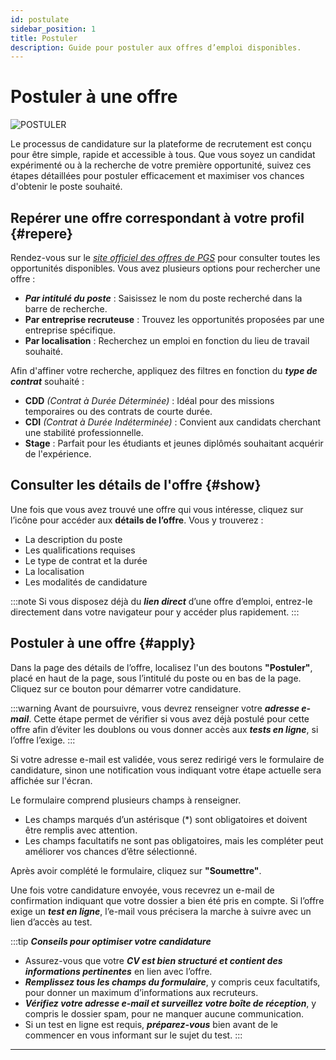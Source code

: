 ```yaml
---
id: postulate
sidebar_position: 1
title: Postuler
description: Guide pour postuler aux offres d’emploi disponibles.
---
```

 

# <i class="fas fa-file-pen"></i> Postuler à une offre
<img src="/img/docs/postule.png" alt="POSTULER" className={styles.docsImg} />

Le processus de candidature sur la plateforme de recrutement est conçu pour être simple, rapide et accessible à tous. Que vous soyez un candidat expérimenté ou à la recherche de votre première opportunité, suivez ces étapes détaillées pour postuler efficacement et maximiser vos chances d'obtenir le poste souhaité.

## Repérer une offre correspondant à votre profil \{#repere} 
Rendez-vous sur le *[site officiel des offres de PGS](https://hire.progestionsoft.com)* pour consulter toutes les opportunités disponibles. Vous avez plusieurs options pour rechercher une offre :

- ***Par intitulé du poste*** : Saisissez le nom du poste recherché dans la barre de recherche.
- **Par entreprise recruteuse** : Trouvez les opportunités proposées par une entreprise spécifique.
- **Par localisation** : Recherchez un emploi en fonction du lieu de travail souhaité.

Afin d'affiner votre recherche, appliquez des filtres en fonction du ***type de contrat*** souhaité :

- **CDD** *(Contrat à Durée Déterminée)* : Idéal pour des missions temporaires ou des contrats de courte durée.
- **CDI** *(Contrat à Durée Indéterminée)* : Convient aux candidats cherchant une stabilité professionnelle.
- **Stage** : Parfait pour les étudiants et jeunes diplômés souhaitant acquérir de l'expérience.

## Consulter les détails de l'offre \{#show}
Une fois que vous avez trouvé une offre qui vous intéresse, cliquez sur l’icône <span className={styles.arrowHire}><i class="fa-solid fa-arrow-right"></i></span> pour accéder aux **détails de l’offre**. Vous y trouverez :

- La description du poste
- Les qualifications requises
- Le type de contrat et la durée
- La localisation
- Les modalités de candidature

:::note
Si vous disposez déjà du ***lien direct*** d’une offre d’emploi, entrez-le directement dans votre navigateur pour y accéder plus rapidement.
:::


## Postuler à une offre \{#apply} 
Dans la page des détails de l’offre, localisez l'un des boutons **"Postuler"**, placé en haut de la page, sous l’intitulé du poste ou en bas de la page. Cliquez sur ce bouton pour démarrer votre candidature.

:::warning
Avant de poursuivre, vous devrez renseigner votre ***adresse e-mail***. Cette étape permet de vérifier si vous avez déjà postulé pour cette offre afin d’éviter les doublons ou vous donner accès aux ***tests en ligne***, si l’offre l’exige.
:::

Si votre adresse e-mail est validée, vous serez redirigé vers le formulaire de candidature, sinon une notification vous indiquant votre étape actuelle sera affichée sur l'écran.

Le formulaire comprend plusieurs champs à renseigner.
- Les champs marqués d’un astérisque (*) sont obligatoires et doivent être remplis avec attention.
- Les champs facultatifs ne sont pas obligatoires, mais les compléter peut améliorer vos chances d’être sélectionné.

Après avoir complété le formulaire, cliquez sur **"Soumettre"**.

Une fois votre candidature envoyée, vous recevrez un e-mail de confirmation indiquant que votre dossier a bien été pris en compte. Si l’offre exige un ***test en ligne***, l’e-mail vous précisera la marche à suivre avec un lien d’accès au test.


:::tip ***Conseils pour optimiser votre candidature***
- Assurez-vous que votre ***CV est bien structuré et contient des informations pertinentes*** en lien avec l’offre.
- ***Remplissez tous les champs du formulaire***, y compris ceux facultatifs, pour donner un maximum d’informations aux recruteurs.
- ***Vérifiez votre adresse e-mail et surveillez votre boîte de réception***, y compris le dossier spam, pour ne manquer aucune communication.
- Si un test en ligne est requis, ***préparez-vous*** bien avant de le commencer en vous informant sur le sujet du test.
:::

---

<Feedback />
